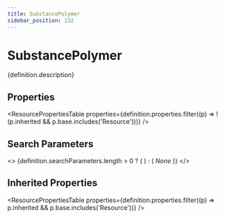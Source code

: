 ```yaml
---
title: SubstancePolymer
sidebar_position: 132
---
```



# SubstancePolymer

<p>{definition.description}</p>

## Properties

<ResourcePropertiesTable properties={definition.properties.filter((p) => !(p.inherited && p.base.includes('Resource')))} />

## Search Parameters

<>
  {definition.searchParameters.length > 0 ? (
    <SearchParamsTable searchParams={definition.searchParameters} />
  ) : (
    <em>None</em>
  )}
</>

## Inherited Properties

<ResourcePropertiesTable properties={definition.properties.filter((p) => p.inherited && p.base.includes('Resource'))} />


